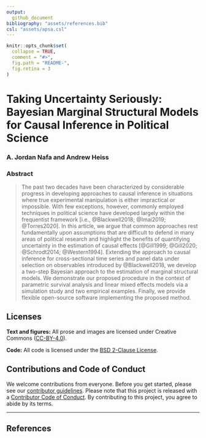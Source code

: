 ```yaml
---
output: 
  github_document
bibliography: "assets/references.bib"
csl: "assets/apsa.csl"
---
```


<!-- README.md is generated from README.Rmd. Please edit that file -->

```r
knitr::opts_chunk$set(
  collapse = TRUE,
  comment = "#>",
  fig.path = "README-",
  fig.retina = 3
)
```

# Taking Uncertainty Seriously: Bayesian Marginal Structural Models for Causal Inference in Political Science

### A. Jordan Nafa and Andrew Heiss

<!-- badges: start -->
<!-- badges: end -->

### Abstract

> The past two decades have been characterized by considerable progress in developing approaches to causal inference in situations where true experimental manipulation is either impractical or impossible. With few exceptions, however, commonly employed techniques in political science have developed largely within the frequentist framework [i.e., @Blackwell2018; @Imai2019; @Torres2020]. In this article, we argue that common approaches rest fundamentally upon assumptions that are difficult to defend in many areas of political research and highlight the benefits of quantifying uncertainty in the estimation of causal effects [@Gill1999; @Gill2020; @Schrodt2014; @Western1994]. Extending the approach to causal inference for cross-sectional time series and panel data under selection on observables introduced by @Blackwell2018, we develop a two-step Bayesian approach to the estimation of marginal structural models. We demonstrate our proposed procedure in the context of parametric survival analysis and linear mixed effects models via a simulation study and two empirical examples. Finally, we provide flexible open-source software implementing the proposed method.


## Licenses

**Text and figures:** All prose and images are licensed under Creative Commons ([CC-BY-4.0](http://creativecommons.org/licenses/by/4.0/)).

**Code:** All code is licensed under the [BSD 2-Clause License](LICENSE.md).


## Contributions and Code of Conduct

We welcome contributions from everyone. Before you get started, please see our [contributor guidelines](CONTRIBUTING.md). Please note that this project is released with a [Contributor Code of Conduct](https://contributor-covenant.org/version/2/0/CODE_OF_CONDUCT.html). By contributing to this project, you agree to abide by its terms.

---

## References
